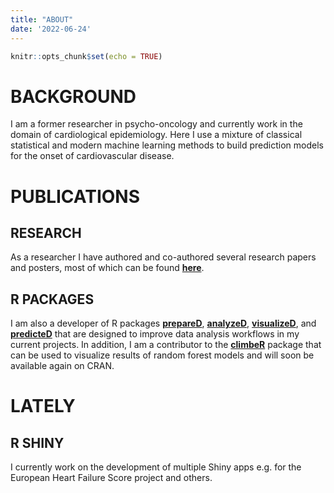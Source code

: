 ```yaml
---
title: "ABOUT"
date: '2022-06-24'
---
```


```r
knitr::opts_chunk$set(echo = TRUE)
```

# BACKGROUND
I am a former researcher in psycho-oncology and currently work in the domain of
cardiological epidemiology. Here I use a mixture of classical statistical
and modern machine learning methods to build prediction models for the onset of
cardiovascular disease.

# PUBLICATIONS
## RESEARCH
As a researcher I have authored and co-authored several research papers and
posters, most of which can be found
[**here**](https://scholar.google.com/citations?user=fzccSmMAAAAJ/).

## R PACKAGES
I am also a developer of R packages
[**prepareD**](https://github.com/janbrederecke/prepareD/),
[**analyzeD**](https://github.com/janbrederecke/analyzeD/),
[**visualizeD**](https://github.com/janbrederecke/visualizeD/),
and [**predicteD**](https://github.com/janbrederecke/predicteD/)
that are designed to improve data analysis workflows in my
current projects. In addition, I am a contributor to the [**climbeR**](https://github.com/johnkarlen/climbeR/) package
that can be used to visualize results of random forest models and will soon be
available again on CRAN.

# LATELY
## R SHINY
I currently work on the development of multiple Shiny apps e.g. for the
European Heart Failure Score project and others.